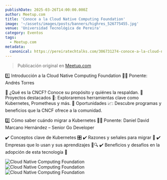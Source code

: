 ```yaml
---
publishDate: 2025-03-26T14:00:00.000Z
author: Meetup.com
title: 'Conoce a la Cloud Native Computing Foundation'
image: '~/assets/images/posts/banners/highres_526775455.jpg'
venue: 'Universidad Tecnológica de Pereira'
category: Eventos
tags:
  - Meetup.com
metadata:
  canonical: https://pereiratechtalks.com/306731274-conoce-a-la-cloud-native-computing-foundation
---
```


> Publicación original en [Meetup.com](https://www.meetup.com/pereira-tech-talks/events/306731274/)

1️⃣ Introducción a la Cloud Native Computing Foundation
👨‍💻 Ponente: Andrés Torres

🔹 ¿Qué es la CNCF? Conoce su propósito y quiénes la respaldan.
🔹 Proyectos destacados 🚀: Exploraremos herramientas clave como Kubernetes, Prometheus y más.
🔹 Oportunidades 📈: Descubre programas y beneficios que la CNCF ofrece a la comunidad.

2️⃣ Cómo saber cuándo migrar a Kubernetes
👨‍💻 Ponente: Daniel David Marcano Hernández – Senior Go Developer

✔️ Conceptos clave de Kubernetes 🎛️
✔️ Razones y señales para migrar 🚀
✔️ Empresas que lo usan y sus aprendizajes 🏢🔍
✔️ Beneficios y desafíos en la adopción de esta tecnología 🔄

![Cloud Native Computing Foundation](~/assets/images/posts/content/IMG_3540.jpg)
![Cloud Native Computing Foundation](~/assets/images/posts/content/IMG_3539-_1_.jpg)
![Cloud Native Computing Foundation](~/assets/images/posts/content/IMG_3537.jpg)
